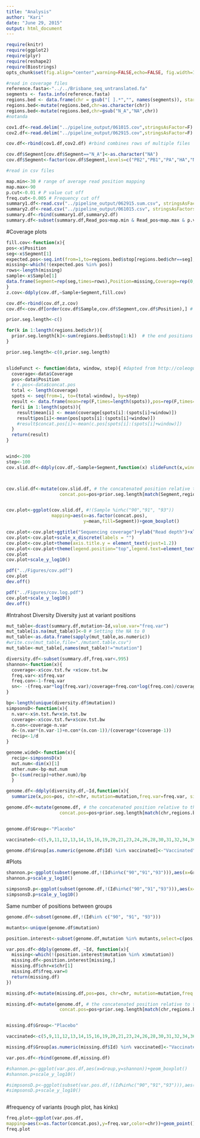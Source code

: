 ```yaml
---
title: "Analysis"
author: "Kari"
date: "June 29, 2015"
output: html_document
---
```



```r
require(knitr)
require(ggplot2)
require(plyr)
require(reshape2)
require(Biostrings)
opts_chunk$set(fig.align="center",warning=FALSE,echo=FALSE, fig.width=10,fig.height=7)

```

```r
#read in coverage files
reference.fasta<-"../../Brisbane_seq_untranslated.fa"
segments <- fasta.info(reference.fasta)
regions.bed <- data.frame(chr = gsub("[ ].*","", names(segments)), start=1, stop=segments, row.names=NULL)
regions.bed<-mutate(regions.bed,chr=as.character(chr))
regions.bed<-mutate(regions.bed,chr=gsub("N_A","NA",chr))
#notanda

cov1.df<-read.delim("../pipeline_output/061015.cov",stringsAsFactor=F)
cov2.df<-read.delim("../pipeline_output/062915.cov",stringsAsFactor=F)

cov.df<-rbind(cov1.df,cov2.df) #rbind combines rows of multiple files

cov.df$Segment[cov.df$Segment=="N_A"]<-as.character("NA")
cov.df$Segment<-factor(cov.df$Segment,levels=c("PB2","PB1","PA","HA","NP","NA","M","NS"))

#read in csv files

map.min<-30 # range of average read position mapping
map.max<-90
p.cut<-0.01 # P value cut off
freq.cut<-0.005 # Frequency cut off 
summary1.df<-read.csv("../pipeline_output/062915.sum.csv", stringsAsFactors=F) # reads in the data
summary2.df<-read.csv("../pipeline_output/061015.csv", stringsAsFactors=F)
summary.df<-rbind(summary1.df,summary2.df)
summary.df<-subset(summary.df,Read_pos>map.min & Read_pos<map.max & p.val<p.cut & freq.var>freq.cut)
```


#Coverage plots
```r

fill.cov<-function(x){
pos<-x$Position
seg<-x$Segment[1]
expected.pos<-seq.int(from=1,to=regions.bed$stop[regions.bed$chr==seg],by=1)
missing<-which(!(expected.pos %in% pos))
rows<-length(missing)
sample<-x$Sample[1]
data.frame(Segment=rep(seg,times=rows),Position=missing,Coverage=rep(0,times=rows),Sample=rep(sample,times=rows))
}
z.cov<-ddply(cov.df,~Sample+Segment,fill.cov)

cov.df<-rbind(cov.df,z.cov)
cov.df<-cov.df[order(cov.df$Sample,cov.df$Segment,cov.df$Position),] # reorder to account for the added data

prior.seg.length<-c()

for(k in 1:length(regions.bed$chr)){ 
  prior.seg.length[k]<-sum(regions.bed$stop[1:k])  # the end positions of each segment relative to one sequence not including the trimming step
}

prior.seg.length<-c(0,prior.seg.length)


slideFunct <- function(data, window, step){ #dapted from http://coleoguy.blogspot.com/2014/04/sliding-window-analysis.html
  coverage<-data$Coverage
  pos<-data$Position
  # c.pos<-data$concat.pos
  total <- length(coverage)
  spots <- seq(from=1, to=(total-window), by=step)
  result <- data.frame(mean=rep(F,times=length(spots)),pos=rep(F,times=length(spots)))
  for(i in 1:length(spots)){
    result$mean[i] <- mean(coverage[spots[i]:(spots[i]+window)])
    result$pos[i]<-mean(pos[spots[i]:(spots[i]+window)])
    #result$concat.pos[i]<-mean(c.pos[spots[i]:(spots[i]+window)])
  }
  return(result)
}


wind<-200
step<-100
cov.slid.df<-ddply(cov.df,~Sample+Segment,function(x) slideFunct(x,window = wind,step=step))



cov.slid.df<-mutate(cov.slid.df, # the concatenated position relative to the usual order
                    concat.pos=pos+prior.seg.length[match(Segment,regions.bed$chr)]) # position is relative to each segement


cov.plot<-ggplot(cov.slid.df, #!(Sample %in%c("90","91", "93"))
                 mapping=aes(x=as.factor(concat.pos),
                             y=mean,fill=Segment))+geom_boxplot()

cov.plot<-cov.plot+ggtitle("Sequencing coverage")+ylab("Read depth")+xlab("")+xlab("Concatenated Genome Position")
cov.plot<-cov.plot+scale_x_discrete(labels = "")
cov.plot<-cov.plot+theme(axis.title.y = element_text(vjust=1.2))
cov.plot<-cov.plot+theme(legend.position="top",legend.text=element_text(size=18))
cov.plot
cov.plot+scale_y_log10()

pdf("../Figures/cov.pdf")
cov.plot
dev.off()

pdf("../Figures/cov.log.pdf")
cov.plot+scale_y_log10()
dev.off()

```
#Intrahost Diversity
Diversity just at variant positions

```r
mut_table<-dcast(summary.df,mutation~Id,value.var="freq.var")
mut_table[is.na(mut_table)]<-0 # Setting the NA to 0
mut_table<-as.data.frame(sapply(mut_table,as.numeric))
#write.csv(mut_table,file="./mutant.table.csv")
mut_table<-mut_table[,names(mut_table)!="mutation"]

diversity.df<-subset(summary.df,freq.var<.995)
shannon<-function(x){
  coverage<-x$cov.tst.fw +x$cov.tst.bw
  freq.var<-x$freq.var
  freq.con<-1-freq.var
  sn<- -(freq.var*log(freq.var)/coverage+freq.con*log(freq.con)/coverage)
}

bp<-length(unique(diversity.df$mutation))
simpsonsD<-function(x){
  n.var<-x$n.tst.fw+x$n.tst.bw
  coverage<-x$cov.tst.fw+x$cov.tst.bw
  n.con<-coverage-n.var
  d<-(n.var*(n.var-1)+n.con*(n.con-1))/(coverage*(coverage-1))
  recip<-1/d
}

genome.wideD<-function(x){
  recip<-simpsonsD(x)
  mut.num<-dim(x)[1]
  other.num<-bp-mut.num
  D<-(sum(recip)+other.num)/bp
  }
```



```r
genome.df<-ddply(diversity.df,~Id,function(x){
  summarize(x,pos=pos, chr=chr, mutation=mutation,freq.var=freq.var, simpsonsD=simpsonsD(x),shannon=shannon(x))})

genome.df<-mutate(genome.df, # the concatenated position relative to the usual order
                    concat.pos=pos+prior.seg.length[match(chr,regions.bed$chr)]) # position is relative to each segement


genome.df$Group<-"Placebo"

vaccinated<-c(5,9,11,12,13,14,15,16,19,20,21,23,24,26,28,30,31,32,34,36,43,44,45,46,47,51,53,57,58,59,61,62,63,64,71,73,76,77,79,80,81,82,83,87,88,89,91,92,93,94,99,104,105,106,1,17,22,29,38,41,50,52,60,65,66,69,70,74,78,84,90,96,97,100,102,103)

genome.df$Group[as.numeric(genome.df$Id) %in% vaccinated]<-"Vaccinated"


```

#Plots

```r
shannon.p<-ggplot(subset(genome.df,!(Id%in%c("90","91","93"))),aes(x=Group,y=shannon))+geom_boxplot()
shannon.p+scale_y_log10() 

simpsonsD.p<-ggplot(subset(genome.df,!(Id%in%c("90","91","93"))),aes(x=Group,y=log(base=2,simpsonsD)))+geom_boxplot()
simpsonsD.p+scale_y_log10() 

```

Same number of positions between groups

```r

genome.df<-subset(genome.df,!(Id%in% c("90", "91", "93")))

mutants<-unique(genome.df$mutation)

position.interest<-subset(genome.df,mutation %in% mutants,select=c(pos,chr,concat.pos,mutation))

var.pos.df<-ddply(genome.df, ~Id, function(x){
  missing<-which(!(position.interest$mutation %in% x$mutation))
  missing.df<-position.interest[missing,]
  missing.df$chr=x$chr[1]
  missing.df$freq.var=0
  return(missing.df)
})

missing.df<-mutate(missing.df,pos=pos, chr=chr, mutation=mutation,freq.var=freq.var, simpsonsD=1,shannon=0)

missing.df<-mutate(genome.df, # the concatenated position relative to the usual order
                    concat.pos=pos+prior.seg.length[match(chr,regions.bed$chr)]) # position is relative to each segement


missing.df$Group<-"Placebo"

vaccinated<-c(5,9,11,12,13,14,15,16,19,20,21,23,24,26,28,30,31,32,34,36,43,44,45,46,47,51,53,57,58,59,61,62,63,64,71,73,76,77,79,80,81,82,83,87,88,89,91,92,93,94,99,104,105,106,1,17,22,29,38,41,50,52,60,65,66,69,70,74,78,84,90,96,97,100,102,103)

missing.df$Group[as.numeric(missing.df$Id) %in% vaccinated]<-"Vaccinated"

var.pos.df<-rbind(genome.df,missing.df)

#shannon.p<-ggplot(var.pos.df,aes(x=Group,y=shannon))+geom_boxplot()
#shannon.p+scale_y_log10() 

#simpsonsD.p<-ggplot(subset(var.pos.df,!(Id%in%c("90","91","93"))),aes(x=Group,y=log(base=2,simpsonsD)))+geom_boxplot()
#simpsonsD.p+scale_y_log10() 



```

#frequency of variants (rough plot, has kinks)

```r
freq.plot<-ggplot(var.pos.df,
mapping=aes(x=as.factor(concat.pos),y=freq.var,color=chr))+geom_point()+facet_wrap(~Group)
freq.plot

```